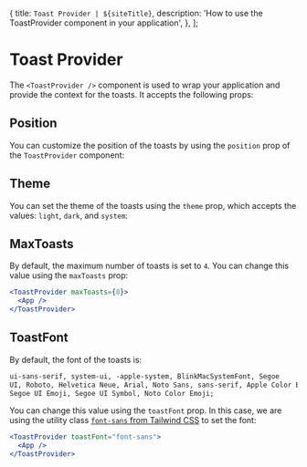 
  {
    title: `Toast Provider | ${siteTitle}`,
    description: 'How to use the ToastProvider component in your application',
  },
];

# Toast Provider

The `<ToastProvider />` component is used to wrap your application and provide the context for the toasts. It accepts the following props:

## Position

You can customize the position of the toasts by using the `position` prop of the `ToastProvider` component:

<Positions />

## Theme

You can set the theme of the toasts using the `theme` prop, which accepts the values: `light`, `dark`, and `system`:

<Theme />

## MaxToasts

By default, the maximum number of toasts is set to `4`. You can change this value using the `maxToasts` prop:

```jsx
<ToastProvider maxToasts={8}>
  <App />
</ToastProvider>
```

## ToastFont

By default, the font of the toasts is:

```txt
ui-sans-serif, system-ui, -apple-system, BlinkMacSystemFont, Segoe
UI, Roboto, Helvetica Neue, Arial, Noto Sans, sans-serif, Apple Color Emoji,
Segoe UI Emoji, Segoe UI Symbol, Noto Color Emoji;
```

You can change this value using the `toastFont` prop. In this case, we are using the utility class [`font-sans` from Tailwind CSS](https://tailwindcss.com/docs/font-family#setting-the-font-family) to set the font:

```jsx
<ToastProvider toastFont="font-sans">
  <App />
</ToastProvider>
```
